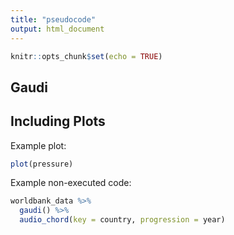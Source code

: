 ```yaml
---
title: "pseudocode"
output: html_document
---
```


```r
knitr::opts_chunk$set(echo = TRUE)
```

## Gaudi



## Including Plots

Example plot:

```r
plot(pressure)
```

Example non-executed code:

```r
worldbank_data %>% 
  gaudi() %>% 
  audio_chord(key = country, progression = year)
```

